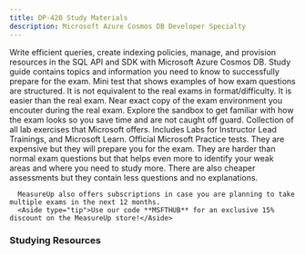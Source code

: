 ```yaml
---
title: DP-420 Study Materials
description: Microsoft Azure Cosmos DB Developer Specialty
---
```


<LinkCard title="Explore additional resources below!" href="#studying-resources" />

<Card title="Get Started" icon="star"> 
  <LinkCard title="Exam DP-420: Microsoft Azure Cosmos DB Developer Specialty" href="https://learn.microsoft.com/credentials/certifications/azure-cosmos-db-developer-specialty/?WT.mc_id=studentamb_165290" target="_blank"/>
      Write efficient queries, create indexing policies, manage, and provision resources in the SQL API and SDK with Microsoft Azure Cosmos DB.
  <LinkCard title="DP-420 Study Guide" href="https://learn.microsoft.com/credentials/certifications/resources/study-guides/dp-420?WT.mc_id=studentamb_165290" target="_blank"/>
      Study guide contains topics and information you need to know to successfully prepare for the exam.
  <LinkCard title="Practice Assessment" href="https://learn.microsoft.com/credentials/certifications/azure-cosmos-db-developer-specialty/practice/assessment?assessment-type=practice&assessmentId=104&practice-assessment-type=certification&WT.mc_id=studentamb_165290" target="_blank"/>
      Mini test that shows examples of how exam questions are structured. It is not equivalent to the real exams in format/difficulty. It is easier than the real exam.
  <LinkCard title="Exam Sandbox" href="https://aka.ms/examdemo" target="_blank"/>
      Near exact copy of the exam environment you encouter during the real exam. Explore the sandbox to get familiar with how the exam looks so you save time and are not caught off guard. 
  <LinkCard title="GitHub Labs" href="https://certs.msfthub.wiki/labs/azure/dp-420/" target="_blank"/>
      Collection of all lab exercises that Microsoft offers. Includes Labs for Instructor Lead Trainings, and Microsoft Learn.
</Card>

<Card title="MeasureUp Practice Tests" icon="open-book"> 
<CardGrid>
  <LinkCard title="MeasureUp Assessment" href="https://www.measureup.com/assessment-dp-420-designing-and-implementing-cloud-native-applications-using-microsoft-azure-cosmos-db.html#u44" target="_blank"/>
  <LinkCard title="MeasureUp Practice Test" href="https://www.measureup.com/microsoft-practice-test-dp-420-designing-and-implementing-cloud-native-applications-using-microsoft-azure-cosmos-db.html#u44" target="_blank"/>
</CardGrid>
  <LinkCard title="MeasureUp Subscriptions" href="https://www.measureup.com/subscription-plans-for-individuals#u44" target="_blank"/>
      Official Microsoft Practice tests. They are expensive but they will prepare you for the exam. They are harder than normal exam questions but that helps 
      even more to identify your weak areas and where you need to study more. There are also cheaper assessments but they contain less questions and no explanations.

      MeasureUp also offers subscriptions in case you are planning to take multiple exams in the next 12 months. 
      <Aside type="tip">Use our code **MSFTHUB** for an exclusive 15% discount on the MeasureUp store!</Aside>
</Card>

### Studying Resources

<Tabs>

  <TabItem label="Text">
  <CardGrid>
    <LinkCard title="Microsoft Learn" href="https://learn.microsoft.com/certifications/exams/dp-420?WT.mc_id=studentamb_165290" target="_blank"/>
  </CardGrid>
  </TabItem>

  <TabItem label="Videos">
  <CardGrid>
    <LinkCard title="On Demand Instructor-led Training Series" href="https://learn.microsoft.com/shows/on-demand-instructor-led-training-series/?terms=DP-420&WT.mc_id=studentamb_165290&WT.mc_id=studentamb_165290" target="_blank"/>
  </CardGrid>
  </TabItem>

  <TabItem label="Paid">
  <CardGrid>
    <LinkCard title="Microsoft Azure Free Account" href="https://azure.microsoft.com/offers/ms-azr-0044p?WT.mc_id=studentamb_165290?WT.mc_id=studentamb_165290" target="_blank"/> 
  </CardGrid>
  </TabItem>

  <TabItem label="Tests">
  <CardGrid>
    <LinkCard title="Microsoft Learn Practice Assessment" href="https://learn.microsoft.com/credentials/certifications/azure-cosmos-db-developer-specialty/practice/assessment?assessment-type=practice&assessmentId=104&practice-assessment-type=certification&WT.mc_id=studentamb_165290" target="_blank"/>
    <LinkCard title="MeasureUp Assessment" href="https://www.measureup.com/assessment-dp-420-designing-and-implementing-cloud-native-applications-using-microsoft-azure-cosmos-db.html#u44" target="_blank"/>
    <LinkCard title="MeasureUp Practice Tests" href="https://www.measureup.com/microsoft-practice-test-dp-420-designing-and-implementing-cloud-native-applications-using-microsoft-azure-cosmos-db.html#u44" target="_blank"/>
  </CardGrid>
  </TabItem>

  <TabItem label="Misc">
  <CardGrid>
  </CardGrid>
  </TabItem>
</Tabs>
